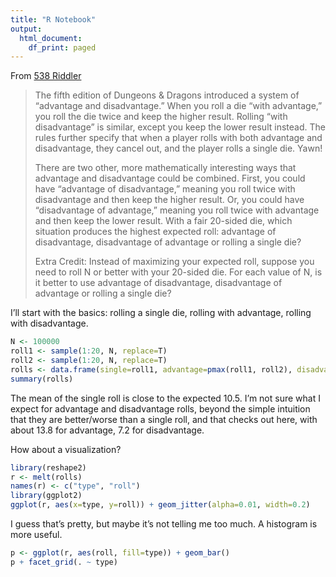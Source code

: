 ```yaml
---
title: "R Notebook"
output:
  html_document:
    df_print: paged
---
```


From [538 Riddler](https://fivethirtyeight.com/features/can-you-find-the-best-dungeons-dragons-strategy/)

> The fifth edition of Dungeons & Dragons introduced a system
> of “advantage and disadvantage.” When you roll a die “with
> advantage,” you roll the die twice and keep the higher result. Rolling
> “with disadvantage” is similar, except you keep the lower result
> instead. The rules further specify that when a player rolls with both
> advantage and disadvantage, they cancel out, and the player rolls a
> single die. Yawn!
> 
> There are two other, more mathematically interesting ways that advantage
> and disadvantage could be combined. First, you could have “advantage of
> disadvantage,” meaning you roll twice with disadvantage and then keep
> the higher result. Or, you could have “disadvantage of advantage,”
> meaning you roll twice with advantage and then keep the lower result. With
> a fair 20-sided die, which situation produces the highest expected
> roll: advantage of disadvantage, disadvantage of advantage or rolling
> a single die?
> 
> Extra Credit: Instead of maximizing your expected roll, suppose you
> need to roll N or better with your 20-sided die. For each value of N,
> is it better to use advantage of disadvantage, disadvantage of advantage
> or rolling a single die?

I'll start with the basics: rolling a single die, rolling with advantage, rolling with disadvantage.
```r
N <- 100000
roll1 <- sample(1:20, N, replace=T)
roll2 <- sample(1:20, N, replace=T)
rolls <- data.frame(single=roll1, advantage=pmax(roll1, roll2), disadvantage=pmin(roll1, roll2))
summary(rolls)
```

The mean of the single roll is close to the expected 10.5. I'm not sure what I expect for advantage and disadvantage rolls, beyond the simple intuition that they are better/worse than a single roll, and that checks out here, with about 13.8 for advantage, 7.2 for disadvantage.

How about a visualization?
```r
library(reshape2)
r <- melt(rolls)
names(r) <- c("type", "roll")
library(ggplot2)
ggplot(r, aes(x=type, y=roll)) + geom_jitter(alpha=0.01, width=0.2)
```

I guess that's pretty, but maybe it's not telling me too much. A histogram is more useful.
```r
p <- ggplot(r, aes(roll, fill=type)) + geom_bar()
p + facet_grid(. ~ type)
```
